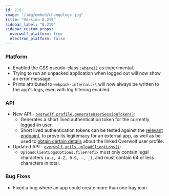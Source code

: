 ```yaml
---
id: 219
image: "/img/embed/changelogs.jpg"
title: "Version 0.219"
sidebar_label: "0.219"
sidebar_custom_props:
  overwolf_platform: true
  electron_platform: false
---
```


### Platform

- Enabled the CSS pseudo-class [`:where()`](https://developer.mozilla.org/en-US/docs/Web/CSS/:where) as experimental.
- Trying to run an unpacked application when logged out will now show an error message.
- Prints attributed to `webpack-internal:\\` will now always be written to the app's logs, even with log filtering enabled.

### API

- New API - [`overwolf.profile.generateUserSessionToken()`](/api/profile#generateusersessiontokencallback):
    - Generates a short lived authentication token for the currently logged-in user.
    - Short lived authentication tokens can be tested against the [relevant endpoint](/api/profile#verify-token-integrity), to prove its legitemacy for an external app,
    as well as be used to [obtain certain details](/api/profile#get-user-profile-via-token) about the linked Overwolf user profile.
- Updated API - [`overwolf.utils.uploadClientLogs()`](/api/utils#uploadclientlogsoptions-note):
    - `UploadClientLogsOptions.filePrefix` must only contain legal characters `(a-z, A-Z, 0-9, -, _)`, and must contain 64 or less characters in total.

### Bug Fixes

- Fixed a bug where an app could create more than one tray icon.